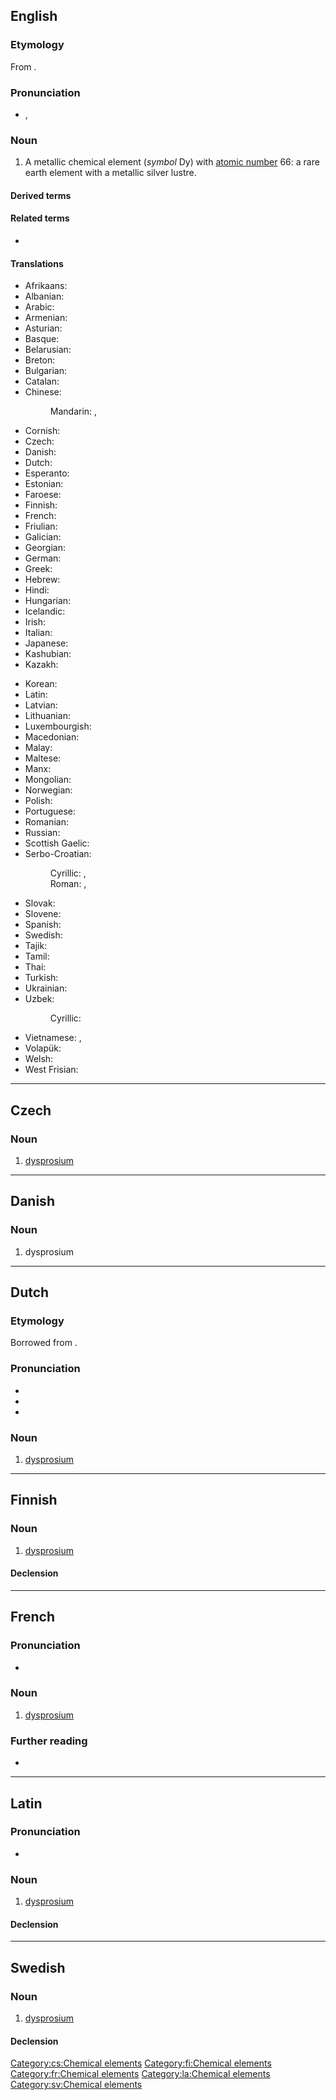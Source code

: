 {{also|Dysprosium}}
==English==
{{elements|en|Dy|terbium|Tb|holmium|Ho}}

===Etymology===
From {{etyl|grc|en}} {{m|grc|δυσπρόσιτος||hard to get}}.

===Pronunciation===
* {{enPR|dĭsprō'zēəm}}, {{IPA|en|/dɪsˈpɹoʊziəm/}}

===Noun===
{{en-noun|-}}
{{wikipedia}}

# A metallic chemical element (''symbol'' Dy) with [[atomic number]] 66: a rare earth element with a metallic silver lustre.

====Derived terms====
{{der2|en
|organodysprosium
|radiodysprosium
|didysprosium
|dysprosium oxide
|dysprosium trichloride}}

====Related terms====
* {{l|en|dysprosia}}

====Translations====
{{trans-top|chemical element}}
* Afrikaans: {{t+|af|disprosium}}
* Albanian: {{t|sq|disporz}}
* Arabic: {{t|ar|دِيسْبْرُوسْيُوم|m|tr=disbrusyum}}
* Armenian: {{t+|hy|դիսպրոզիում}}
* Asturian: {{t|ast|disprosiu|m}}
* Basque: {{t|eu|disprosioa}}
* Belarusian: {{t|be|дыспро́зій|m|sc=Cyrl}}
* Breton: {{t+|br|disproziom}}
* Bulgarian: {{t|bg|диспро́сий|sc=Cyrl}}
* Catalan: {{t+|ca|disprosi}}
* Chinese:
*: Mandarin: {{t+|cmn|鏑|sc=Hani}}, {{t+|cmn|镝|tr=dí|sc=Hani}}
* Cornish: {{t|kw|dysprosyum}}
* Czech: {{t+|cs|dysprosium|n}}
* Danish: {{t+|da|dysprosium|n}}
* Dutch: {{t+|nl|dysprosium|n}}
* Esperanto: {{t+|eo|disprozio}}
* Estonian: {{t+|et|düsproosium}}
* Faroese: {{t|fo|dysprosium|n}}
* Finnish: {{t+|fi|dysprosium}}
* French: {{t+|fr|dysprosium|m}}
* Friulian: {{t|fur|disprosi}}
* Galician: {{t+|gl|disprosio}}
* Georgian: {{t|ka|დისპროზიუმი}}
* German: {{t+|de|Dysprosium|n}}
* Greek: {{t+|el|δυσπρόσιο|n}}
* Hebrew: {{t+|he|דיספרוסיום|m|tr=disprósyum|sc=Hebr}}
* Hindi: {{t|hi|चुम्बला|}}
* Hungarian: {{t+|hu|diszprózium}}
* Icelandic: {{t+|is|dysprósín}}
* Irish: {{t|ga|diospróisiam}}
* Italian: {{t+|it|disprosio|m}}
* Japanese: {{t+|ja|ジスプロシウム|tr=jisupuroshiumu}}
* Kashubian: {{t|csb|dispóz}}
* Kazakh: {{t|kk|диспрозий|sc=Cyrl}}
{{trans-mid}}
* Korean: {{t+|ko|디스프로슘}}
* Latin: {{t+|la|dysprosium|n}}
* Latvian: {{t|lv|disprozijs}}
* Lithuanian: {{t+|lt|disprozis}}
* Luxembourgish: {{t|lb|Dysprosium}}
* Macedonian: {{t|mk|диспрозиум|m|sc=Cyrl}}
* Malay: {{t|ms|disprosium}}
* Maltese: {{t|mt|disprożjum}}
* Manx: {{t|gv|dysproshum}}
* Mongolian: {{t|mn|диспрози|sc=Cyrl}}
* Norwegian: {{t|no|dysprosium}}
* Polish: {{t+|pl|dysproz|m}}
* Portuguese: {{t+|pt|disprósio|m}}
* Romanian: {{t+|ro|disprosiu|n}}
* Russian: {{t+|ru|диспро́зий|m}}
* Scottish Gaelic: {{t|gd|diospròisiam}}
* Serbo-Croatian:
*: Cyrillic: {{t|sh|диспрозиjум|m|sc=Cyrl}}, {{t|sh|диспрозиj|m|sc=Cyrl}}
*: Roman: {{t|sh|disprozijum|m}}, {{t|sh|disprozij}}
* Slovak: {{t|sk|dysprózium|n}}
* Slovene: {{t+|sl|disprozij|m}}
* Spanish: {{t+|es|disprosio|m}}
* Swedish: {{t+|sv|dysprosium}}
* Tajik: {{t-check|tg|диспрозий|sc=Cyrl}}
* Tamil: {{t|ta|டைஸ்புரோக்யம்|sc=Taml}}
* Thai: {{t|th|ดิสโพรเซียม}}
* Turkish: {{t+|tr|disprosyum}}
* Ukrainian: {{t|uk|диспро́зій|m|sc=Cyrl}}
* Uzbek: {{t+|uz|disproziy}}
*: Cyrillic: {{t|uz|диспрозий|sc=Cyrl}}
* Vietnamese: {{t|vi|đysprosi}}, {{t|vi|đisprozi}}
* Volapük: {{t+|vo|disprosin}}
* Welsh: {{t|cy|dysprosiwm}}
* West Frisian: {{t|fy|dysprosium}}
{{trans-bottom}}

----

==Czech==

===Noun===
{{cs-noun|g=n}}

# [[#English|dysprosium]] {{gloss|metallic chemical element with an atomic number of 66}}

[[Category:cs:Chemical elements]]

----

==Danish==

===Noun===
{{da-noun}}

# dysprosium

----

==Dutch==
{{wikipedia|lang=nl}}
{{elements|nl|Dy|terbium|Tb|holmium|Ho}}

===Etymology===
Borrowed from {{bor|nl|fr|dysprosium}}.

===Pronunciation===
* {{IPA|nl|/ˌdɪsˈproː.zi.ʏm/}}
* {{audio|nl|Nl-dysprosium.ogg|Audio}}
* {{hyphenation|nl|dys|pro|si|um}}

===Noun===
{{nl-noun|n|-|-}}

# [[#English|dysprosium]]

----

==Finnish==
{{wikipedia|lang=fi}}

===Noun===
{{fi-noun}}

# [[#English|dysprosium]]

====Declension====
{{fi-decl-risti|dysprosium|||a|i=0}}

[[Category:fi:Chemical elements]]

----

==French==
{{wikipedia|lang=fr}}

===Pronunciation===
* {{fr-IPA|dysprŏsium}}

===Noun===
{{fr-noun|m|-}}

# [[#English|dysprosium]]

===Further reading===
* {{R:TLFi}}

[[Category:fr:Chemical elements]]

----

==Latin==
{{wikipedia|lang=la}}

===Pronunciation===
* {{la-IPA|dysprosium}}

===Noun===
{{la-noun|dysprosium<2.-ium>}}

# [[#English|dysprosium]]

====Declension====
{{la-ndecl|dysprosium<2.-ium>}}

[[Category:la:Chemical elements]]

----

==Swedish==

===Noun===
{{sv-noun|n|-}}

# [[#English|dysprosium]]

====Declension====
{{sv-noun-unc-irreg-n|2=dysprosiumet}}

[[Category:sv:Chemical elements]]